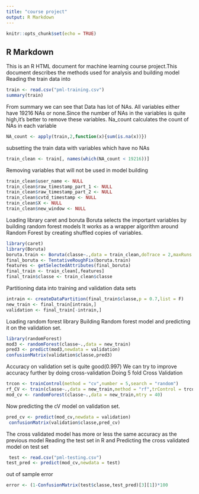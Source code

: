 ---
title: "course project"
output: R Markdown
---

```{r setup, include=FALSE}
knitr::opts_chunk$set(echo = TRUE)
```

## R Markdown

This is an R HTML document for machine learning course project.This document describes the methods used for analysis and building model
Reading the train data into 

```{r train}
train <- read.csv("pml-training.csv")
summary(train)

```
From summary we can see that Data has lot of NAs.
All variables either have 19216 NAs or none.Since the number of NAs in the variables is quite high,it's better to remove these variables.
Na_count calculates the count of NAs in each variable 
```{r}
NA_count <- apply(train,2,function(x){sum(is.na(x))})

```
subsetting the train data with variables which have no NAs
```{r}

train_clean <- train[, names(which(NA_count < 19216))]
```
Removing variables that will not be used in model building
```{r}
train_clean$user_name <- NULL
train_clean$raw_timestamp_part_1 <- NULL
train_clean$raw_timestamp_part_2 <- NULL
train_clean$cvtd_timestamp <- NULL
train_clean$X <- NULL
train_clean$new_window <- NULL

```
Loading library caret and boruta 
Boruta selects the important variables by building random forest models
It works as a wrapper algorithm around Random Forest by creating shuffled copies of variables.</p>
```{r}
library(caret) 
library(Boruta)
boruta.train <- Boruta(classe~.,data = train_clean,doTrace = 2,maxRuns = 15)
final_boruta <- TentativeRoughFix(boruta.train)
features <- getSelectedAttributes(final_boruta)
final_train <- train_clean[,features]
final_train$classe <- train_clean$classe

```
Partitioning data into training and validation data sets
```{r}

intrain <- createDataPartition(final_train$classe,p = 0.7,list = F)
new_train <- final_train[intrain,]
validation <- final_train[-intrain,] 
```

Loading random forest library
Building Random forest model and predicting it on the validation set.
```{r}

library(randomForest)
mod3 <- randomForest(classe~.,data = new_train)
pred3 <- predict(mod3,newdata = validation)
confusionMatrix(validation$classe,pred3)
```

Accuracy on validation set is quite good(0.997)
We can try to improve accuracy further by doing cross-validation
Doing 5 fold Cross Validation

```{r}

trcon <- trainControl(method = "cv",number = 5,search = "random")
rf_CV <- train(classe~.,data = new_train,method = "rf",trControl = trcon)
mod_cv <- randomForest(classe~.,data = new_train,mtry = 40)
```

Now predicting the cV model on validation set.
```{r}

pred_cv <- predict(mod_cv,newdata = validation)
 confusionMatrix(validation$classe,pred_cv)
```
The cross validated model has more or less the same accuracy as the previous model
Reading the test set in R and Predicting the cross validated model on test set
```{r}

 test <- read.csv("pml-testing.csv")
test_pred <- predict(mod_cv,newdata = test)
```
out of sample error
```{r}

error <- (1-ConfusionMatrix(test$classe,test_pred)[3][1])*100
```

